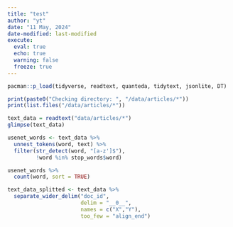 ```yaml
---
title: "test"
author: "yt"
date: "11 May, 2024"
date-modified: last-modified
execute: 
  eval: true
  echo: true
  warning: false
  freeze: true
---
```



```r
pacman::p_load(tidyverse, readtext, quanteda, tidytext, jsonlite, DT)
```

```r
print(paste0("Checking directory: ", "/data/articles/*"))
print(list.files("/data/articles/*"))
```

```r
text_data = readtext("data/articles/*")
glimpse(text_data)
```

```r
usenet_words <- text_data %>%
  unnest_tokens(word, text) %>%
  filter(str_detect(word, "[a-z']$"),
         !word %in% stop_words$word)
```

```r
usenet_words %>%
  count(word, sort = TRUE)
```

```r
text_data_splitted <- text_data %>%
  separate_wider_delim("doc_id",
                       delim = "__0__",
                       names = c("X","Y"),
                       too_few = "align_end")
```
